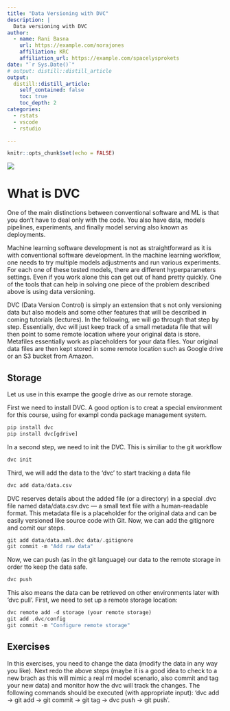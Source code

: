 ```yaml
---
title: "Data Versioning with DVC"
description: |
  Data versioning with DVC
author:
  - name: Rani Basna 
    url: https://example.com/norajones
    affiliation: KRC
    affiliation_url: https://example.com/spacelysprokets
date: "`r Sys.Date()`"
# output: distill::distill_article
output:
  distill::distill_article:
    self_contained: false
    toc: true
    toc_depth: 2
categories:
  - rstats
  - vscode
  - rstudio

---
```


```r
knitr::opts_chunk$set(echo = FALSE)
```

![](<dvc.webp)

# What is DVC

One of the main distinctions between conventional software and ML is that you don’t have to deal only with the code. You also have data, models pipelines, experiments, and finally model serving also known as deployments.

Machine learning software development is not as straightforward as it is with conventional software development. In the machine learning workflow, one needs to try multiple models adjustments and run various experiments.  For each one of these tested models, there are different hyperparameters settings. Even if you work alone this can get out of hand pretty quickly. One of the tools that can help in solving one piece of the problem described above is using data versioning.

DVC (Data Version Control) is simply an extension that s not only versioning data but also models and some other features that will be described in coming tutorials (lectures). In the following, we will go through that step by step. Essentially, dvc will just keep track of a small metadata file that will then point to some remote location where your original data is store. Metafiles essentially work as placeholders for your data files. Your original data files are then kept stored in some remote location such as Google drive or an S3 bucket from Amazon.


## Storage

Let us use in this exampe the google drive as our remote storage.

First we need to install DVC. A good option is to creat a special environment for this course, using for exampl conda package management system. 

```python
pip install dvc
pip install dvc[gdrive]
```

In a second step, we need to init the DVC. This is similiar to the git workflow


```python
dvc init
```

Third, we will add the data to the 'dvc' to start tracking a data file

```python
dvc add data/data.csv
```

DVC reserves details about the added file (or a directory) in a special .dvc file named data/data.csv.dvc — a small text file with a human-readable format. This metadata file is a placeholder for the original data and can be easily versioned like source code with Git. Now, we can add the gitignore and comit our steps. 

```python
git add data/data.xml.dvc data/.gitignore
git commit -m "Add raw data"
```

Now, we can push (as in the git language) our data to the remote storage in order tto keep the data safe.

```python
dvc push
```

This also means the data can be retrieved on other environments later with 'dvc pull'. First, we need to set up a remote storage location:

```python
dvc remote add -d storage (your remote storage)
git add .dvc/config
git commit -m "Configure remote storage"
```

## Exercises

In this exercises, you need to change the data (modify the data in any way you like). Next redo the above steps (maybe it is a good idea to check to a new brach as this will mimic a real ml model scenario, also commit and tag your new data) and monitor how the dvc will track the changes. The following commands should be executed (with appropriate input): 'dvc add -> git add -> git commit -> git tag -> dvc push -> git push'.



















